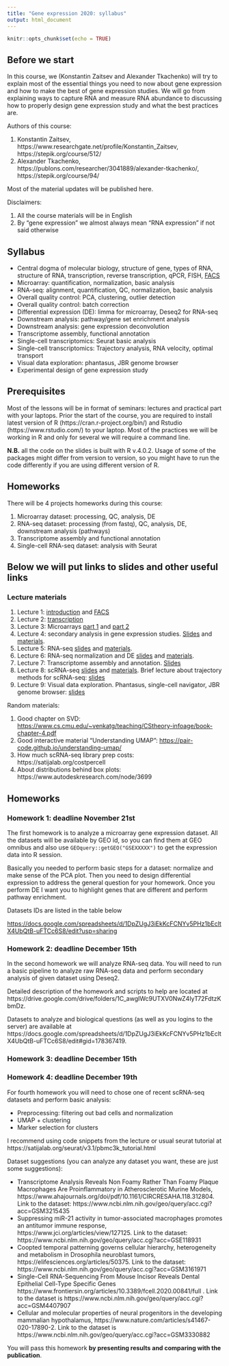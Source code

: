 ```yaml
---
title: "Gene expression 2020: syllabus"
output: html_document
---
```


```r
knitr::opts_chunk$set(echo = TRUE)
```

## Before we start

In this course, we (Konstantin Zaitsev and Alexander Tkachenko) will try to explain most of the essential things you need to now about gene expression and how to make the best of gene expression studies. We will go from explaining ways to capture RNA and measure RNA abundance to discussing how to properly design gene expression study and what the best practices are.

Authors of this course:

1. Konstantin Zaitsev, https://www.researchgate.net/profile/Konstantin_Zaitsev, https://stepik.org/course/512/
2. Alexander Tkachenko, https://publons.com/researcher/3041889/alexander-tkachenko/, https://stepik.org/course/94/


Most of the material updates will be published here.

Disclaimers:

1. All the course materials will be in English
2. By "gene expression" we almost always mean "RNA expression" if not said otherwise

## Syllabus

+ Central dogma of molecular biology, structure of gene, types of RNA, structure of RNA, transcription, reverse transcription, qPCR, FISH, <a href="https://konsolerr.github.io/gene_expression_2019/facs" target="_blank">FACS</a>
+ Microarray: quantification, normalization, basic analysis
+ RNA-seq: alignment, quantification, QC, normalization, basic analysis
+ Overall quality control: PCA, clustering, outlier detection
+ Overall quality control: batch correction
+ Differential expression (DE): limma for microarray, Deseq2 for RNA-seq
+ Downstream analysis: pathway/gene set enrichment analysis
+ Downstream analysis: gene expression deconvolution
+ Transcriptome assembly, functional annotation
+ Single-cell transcriptomics: Seurat basic analysis
+ Single-cell transcriptomics: Trajectory analysis, RNA velocity, optimal transport
+ Visual data exploration: phantasus, JBR genome browser
+ Experimental design of gene expression study

## Prerequisites

Most of the lessons will be in format of seminars: lectures and practical part with your laptops. Prior the start of the course, you are required to install latest version of R (https://cran.r-project.org/bin/) and Rstudio (https://www.rstudio.com/) to your laptop. Most of the practices we will be working in R and only for several we will require a command line.

**N.B.** all the code on the slides is built with R v.4.0.2. Usage of some of the packages might differ from version to version, so you might have to run the code differently if you are using different version of R.

## Homeworks 

There will be 4 projects homeworks during this course:

1. Microarray dataset: processing, QC, analysis, DE
2. RNA-seq dataset: processing (from fastq), QC, analysis, DE, downstream analysis (pathways)
3. Transcriptome assembly and functional annotation
4. Single-cell RNA-seq dataset: analysis with Seurat


## Below we will put links to slides and other useful links

### Lecture materials

1. Lecture 1: <a href="https://konsolerr.github.io/gene_expression_2020/intro" target="_blank">introduction</a> and <a href="https://konsolerr.github.io/gene_expression_2020/facs" target="_blank">FACS</a>
2. Lecture 2: <a href="https://konsolerr.github.io/gene_expression_2020/transcription/Transcription.pdf" target="_blank">transcription</a>
3. Lecture 3: Microarrays <a href="https://konsolerr.github.io/gene_expression_2020/microarray/microarray.html" target="_blank">part 1</a> and <a href="https://konsolerr.github.io/gene_expression_2020/microarray/microarray2.html" target="_blank">part 2</a>
4. Lecture 4: secondary analysis in gene expression studies. <a href="https://konsolerr.github.io/gene_expression_2020/secondary_analysis/" target="_blank">Slides</a> and <a href="https://konsolerr.github.io/gene_expression_2020/secondary_analysis/secondary_analysis_materials.zip" target="_blank">materials</a>.
5. Lecture 5: RNA-seq <a href="https://konsolerr.github.io/gene_expression_2020/rna-seq" target="_blank">slides</a> and <a href="https://konsolerr.github.io/gene_expression_2020/rna-seq/rna_seq_materials.zip" target="_blank">materials</a>.
6. Lecture 6: RNA-seq normalization and DE <a href="https://konsolerr.github.io/gene_expression_2020/normalization/normalization" target="_blank">slides</a> and <a href="https://konsolerr.github.io/gene_expression_2020/normalization/normalization_materials.zip" target="_blank">materials</a>.
7. Lecture 7: Transcriptome assembly and annotation. <a href="https://konsolerr.github.io/gene_expression_2020/assembly/transcriptome_assembly.pdf" target="_blank">Slides</a>
8. Lecture 8: scRNA-seq <a href="https://konsolerr.github.io/gene_expression_2020/scRNA-seq" target="_blank">slides</a> and <a href="https://konsolerr.github.io/gene_expression_2020/scRNA-seq/materials.zip" target="_blank">materials</a>. Brief lecture about trajectory methods for scRNA-seq: <a href="https://konsolerr.github.io/gene_expression_2019/scRNA-seq/trajectory.pdf" target="_blank">slides</a>
9. Lecture 9: Visual data exploration. Phantasus, single-cell navigator, JBR genome browser: <a href="https://konsolerr.github.io/gene_expression_2020/visual_analysis_expression.pdf" target="_blank">slides</a>

Random materials:

1. Good chapter on SVD: <a href="https://www.cs.cmu.edu/~venkatg/teaching/CStheory-infoage/book-chapter-4.pdf" target="_blank">https://www.cs.cmu.edu/~venkatg/teaching/CStheory-infoage/book-chapter-4.pdf</a>
2. Good interactive material "Understanding UMAP": <a href="https://pair-code.github.io/understanding-umap/" target="_blank">https://pair-code.github.io/understanding-umap/</a>
3. How much scRNA-seq library prep costs: https://satijalab.org/costpercell
4. About distributions behind box plots: https://www.autodeskresearch.com/node/3699


## Homeworks

### Homework 1: deadline November 21st

The first homework is to analyze a microarray gene expression dataset. All the datasets will be available by GEO id, so you can find them at GEO omnibus and also use `GEOquery::getGEO("GSEXXXXX")` to get the expression data into R session.

Basically you needed to perform basic steps for a dataset: normalize and make sense of the PCA plot. Then you need to design differential expression to address the general question for your homework. Once you perform DE I want you to highlight genes that are different and perform pathway enrichment.

Datasets IDs are listed in the table below

<a href="https://docs.google.com/spreadsheets/d/1DpZUgJ3iEkKcFCNYv5PHz1bEcltX4UbQtB-uFTCc6S8/edit?usp=sharing" target="_blank">https://docs.google.com/spreadsheets/d/1DpZUgJ3iEkKcFCNYv5PHz1bEcltX4UbQtB-uFTCc6S8/edit?usp=sharing</a>

### Homework 2: deadline December 15th

In the second homework we will analyze RNA-seq data. You will need to run a basic pipeline to analyze raw RNA-seq data and perform secondary analysis of given dataset using Deseq2.

Detailed description of the homework and scripts to help are located at https://drive.google.com/drive/folders/1C_awgIWc9UTXV0NwZ4IyT72FdtzKbmDz.

Datasets to analyze and biological questions (as well as you logins to the server) are available at https://docs.google.com/spreadsheets/d/1DpZUgJ3iEkKcFCNYv5PHz1bEcltX4UbQtB-uFTCc6S8/edit#gid=178367419.


### Homework 3: deadline December 15th

### Homework 4: deadline December 19th

For fourth homework you will need to chose one of recent scRNA-seq datasets and perform basic analysis:

* Preprocessing: filtering out bad cells and normalization
* UMAP + clustering
* Marker selection for clusters

I recommend using code snippets from the lecture or usual seurat tutorial at https://satijalab.org/seurat/v3.1/pbmc3k_tutorial.html


Dataset suggestions (you can analyze any dataset you want, these are just some suggestions):


* Transcriptome Analysis Reveals Non Foamy Rather Than Foamy Plaque Macrophages Are Proinflammatory in Atherosclerotic Murine Models, https://www.ahajournals.org/doi/pdf/10.1161/CIRCRESAHA.118.312804. Link to the dataset: https://www.ncbi.nlm.nih.gov/geo/query/acc.cgi?acc=GSM3215435
* Suppressing miR-21 activity in tumor-associated macrophages promotes an antitumor immune response, https://www.jci.org/articles/view/127125. Link to the dataset: https://www.ncbi.nlm.nih.gov/geo/query/acc.cgi?acc=GSE118931
* Coopted temporal patterning governs cellular hierarchy, heterogeneity and metabolism in Drosophila neuroblast tumors, https://elifesciences.org/articles/50375. Link to the dataset: https://www.ncbi.nlm.nih.gov/geo/query/acc.cgi?acc=GSM3161971 
* Single-Cell RNA-Sequencing From Mouse Incisor Reveals Dental Epithelial Cell-Type Specific Genes https://www.frontiersin.org/articles/10.3389/fcell.2020.00841/full . Link to the dataset is  https://www.ncbi.nlm.nih.gov/geo/query/acc.cgi?acc=GSM4407907 
* Cellular and molecular properties of neural progenitors in the developing mammalian hypothalamus, https://www.nature.com/articles/s41467-020-17890-2. Link to the dataset is https://www.ncbi.nlm.nih.gov/geo/query/acc.cgi?acc=GSM3330882 

You will pass this homework **by presenting results and comparing with the publication**.


